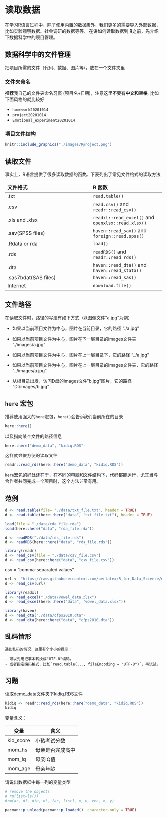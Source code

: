 # 读取数据 {#tidyverse-readr}

在学习R语言过程中，除了使用内置的数据集外，我们更多的需要导入外部数据，
比如实验观察数据、社会调研的数据等等。
在讲如何读取数据到 **R**之前，先介绍下数据科学中的项目管理。

## 数据科学中的文件管理

把项目所需的文件（代码、数据、图片等），放在一个文件夹里

### 文件夹命名

**推荐**我自己的文件夹命名习惯 (项目名+日期)，注意这里不要有**中文和空格**, 比如下面风格的就比较好 

- `homework20201014`
- `project20201014`
- `Emotional_experiment20201014` 



### 项目文件结构

```r
knitr::include_graphics("./images/Rproject.png")
```



## 读取文件

事实上，R语言提供了很多读取数据的函数。下表列出了常见文件格式的读取方法


文件格式                       |       **R** 函数 
:---------------------------   |       :----------------------
.txt                           |       `read.table()`
.csv                           |       `read.csv()` and `readr::read_csv()`
.xls and .xlsx                 |       `readxl::read_excel()` and `openxlsx::read.xlsx()`
.sav(SPSS files)               |       `haven::read_sav()` and `foreign::read.spss()`
.Rdata or rda                  |       `load()`
.rds                           |       `readRDS()` and `readr::read_rds()` 
.dta                           |       `haven::read_dta()` and `haven::read_stata()`
.sas7bdat(SAS files)           |       `haven::read_sas()`
Internet                       |       `download.file()`



## 文件路径

在读取文件时，路径的写法有如下方式（以图像文件"a.jpg"为例）

- 如果以当前项目文件为中心，图片在当前目录，它的路径
"./a.jpg"

- 如果以当前项目文件为中心，图片在下一层目录的images文件夹
"./images/a.jpg"

- 如果以当前项目文件为中心，图片在上一层目录下，它的路径
"../a.jpg"

- 如果以当前项目文件为中心，图片在上一层目录的images文件夹，它的路径
"../images/a.jpg"

- 从根目录出发，访问D盘的images文件"b.jpg"图片，它的路径
"D:/images/b.jpg"


## `here` 宏包

推荐使用强大的`here`宏包，`here()`会告诉我们当前所在的目录
```r
here::here()
```

以及指向某个文件的路径信息
```r
here::here("demo_data", "kidiq.RDS")
```
这样就会很方便的读取文件
```r
readr::read_rds(here::here("demo_data", "kidiq.RDS"))
```

`here`宏包的好处还在于，在不同的电脑和文件结构下，代码都能运行，尤其当与合作者共同完成一个项目时，这个方法非常有用。



## 范例


```r
d <- read.table(file= "./data/txt_file.txt", header = TRUE)
d <- read.table(here::here("data", "txt_file.txt"), header = TRUE)
```


```r
load(file = "./data/rda_file.rda")
load(here::here("data", "rda_file.rda"))
```


```r
d <- readRDS("./data/rds_file.rds")
d <- readRDS(here::here("data", "rda_file.rds"))
```



```r
library(readr)
d <- read_csv(file = "./data/csv_file.csv") 
d <- read_csv(here::here("data", "csv_file.csv")) 
```
csv = "comma-separated values"


```r
url <- "https://raw.githubusercontent.com/perlatex/R_for_Data_Science/master/demo_data/wages.csv"
d <- read_csv(url)
```


```r
library(readxl)
d <- read_excel("./data/vowel_data.xlsx") 
d <- read_excel(here::here("data", "vowel_data.xlsx")) 
```



```r
library(haven)
d <- read_dta("./data/cfps2010.dta")
d <- read_dta(here::here("data", "cfps2010.dta"))
```


## 乱码情形

```block
遇到乱码的情况，这里有个小小的提示：

- 可以先用记事本转换成"UTF-8"编码，
- 或者指定编码格式，比如`read.table(..., fileEncoding = "UTF-8")`，再试试。

```

## 习题

读取demo_data文件夹下kidiq.RDS文件

```r
kidiq <- readr::read_rds(here::here("demo_data", "kidiq.RDS")) 
kidiq
```

变量含义：

| 变量       	| 含义             	|
|------------	|------------------	|
| kid_score  	| 小孩考试分数     	|
| mom_hs     	| 母亲是否完成高中 	|
| mom_iq     	| 母亲IQ值         	|
| mom_age    	| 母亲年龄         	|

请说出数据框中每一列的变量类型


```r
# remove the objects
# rm(list=ls())
#rm(ar, df, die, dt, fac, list1, m, n, vec, x, y)
```

```r
pacman::p_unload(pacman::p_loaded(), character.only = TRUE)
```
